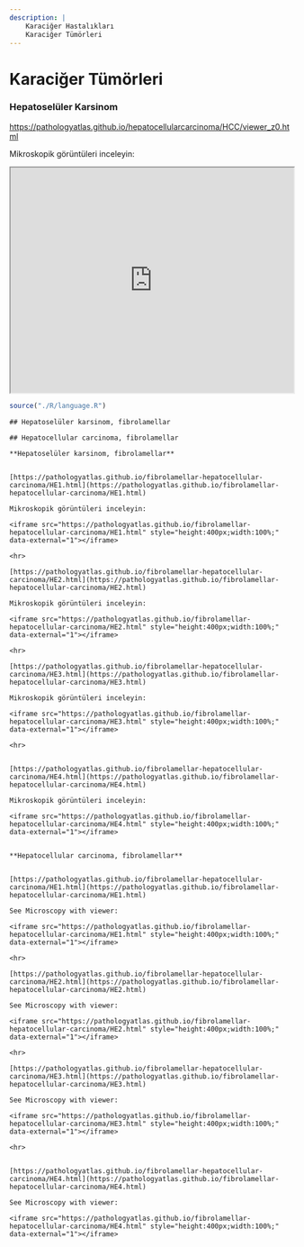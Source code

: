 ```yaml
---
description: | 
    Karaciğer Hastalıkları
    Karaciğer Tümörleri
---
```


# Karaciğer Tümörleri

### Hepatoselüler Karsinom

<https://pathologyatlas.github.io/hepatocellularcarcinoma/HCC/viewer_z0.html>

Mikroskopik görüntüleri inceleyin:

<iframe src="https://pathologyatlas.github.io/hepatocellularcarcinoma/HCC/viewer_z0.html" style="height:400px;width:100%;" data-external="1">

</iframe>



```r

source("./R/language.R")

```




```asis

## Hepatoselüler karsinom, fibrolamellar

```




```asis

## Hepatocellular carcinoma, fibrolamellar

```




```asis

**Hepatoselüler karsinom, fibrolamellar**


[https://pathologyatlas.github.io/fibrolamellar-hepatocellular-carcinoma/HE1.html](https://pathologyatlas.github.io/fibrolamellar-hepatocellular-carcinoma/HE1.html)

Mikroskopik görüntüleri inceleyin:

<iframe src="https://pathologyatlas.github.io/fibrolamellar-hepatocellular-carcinoma/HE1.html" style="height:400px;width:100%;" data-external="1"></iframe>

<hr>

[https://pathologyatlas.github.io/fibrolamellar-hepatocellular-carcinoma/HE2.html](https://pathologyatlas.github.io/fibrolamellar-hepatocellular-carcinoma/HE2.html)

Mikroskopik görüntüleri inceleyin:

<iframe src="https://pathologyatlas.github.io/fibrolamellar-hepatocellular-carcinoma/HE2.html" style="height:400px;width:100%;" data-external="1"></iframe>

<hr>

[https://pathologyatlas.github.io/fibrolamellar-hepatocellular-carcinoma/HE3.html](https://pathologyatlas.github.io/fibrolamellar-hepatocellular-carcinoma/HE3.html)

Mikroskopik görüntüleri inceleyin:

<iframe src="https://pathologyatlas.github.io/fibrolamellar-hepatocellular-carcinoma/HE3.html" style="height:400px;width:100%;" data-external="1"></iframe>

<hr>


[https://pathologyatlas.github.io/fibrolamellar-hepatocellular-carcinoma/HE4.html](https://pathologyatlas.github.io/fibrolamellar-hepatocellular-carcinoma/HE4.html)

Mikroskopik görüntüleri inceleyin:

<iframe src="https://pathologyatlas.github.io/fibrolamellar-hepatocellular-carcinoma/HE4.html" style="height:400px;width:100%;" data-external="1"></iframe>


```




```asis

**Hepatocellular carcinoma, fibrolamellar**


[https://pathologyatlas.github.io/fibrolamellar-hepatocellular-carcinoma/HE1.html](https://pathologyatlas.github.io/fibrolamellar-hepatocellular-carcinoma/HE1.html)

See Microscopy with viewer: 

<iframe src="https://pathologyatlas.github.io/fibrolamellar-hepatocellular-carcinoma/HE1.html" style="height:400px;width:100%;" data-external="1"></iframe>

<hr>

[https://pathologyatlas.github.io/fibrolamellar-hepatocellular-carcinoma/HE2.html](https://pathologyatlas.github.io/fibrolamellar-hepatocellular-carcinoma/HE2.html)

See Microscopy with viewer: 

<iframe src="https://pathologyatlas.github.io/fibrolamellar-hepatocellular-carcinoma/HE2.html" style="height:400px;width:100%;" data-external="1"></iframe>

<hr>

[https://pathologyatlas.github.io/fibrolamellar-hepatocellular-carcinoma/HE3.html](https://pathologyatlas.github.io/fibrolamellar-hepatocellular-carcinoma/HE3.html)

See Microscopy with viewer: 

<iframe src="https://pathologyatlas.github.io/fibrolamellar-hepatocellular-carcinoma/HE3.html" style="height:400px;width:100%;" data-external="1"></iframe>

<hr>


[https://pathologyatlas.github.io/fibrolamellar-hepatocellular-carcinoma/HE4.html](https://pathologyatlas.github.io/fibrolamellar-hepatocellular-carcinoma/HE4.html)

See Microscopy with viewer: 

<iframe src="https://pathologyatlas.github.io/fibrolamellar-hepatocellular-carcinoma/HE4.html" style="height:400px;width:100%;" data-external="1"></iframe>

```


